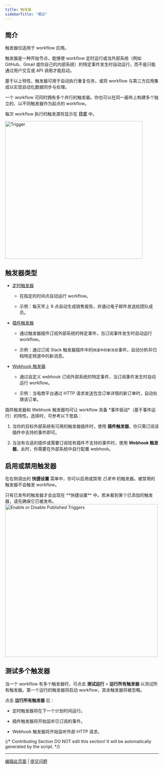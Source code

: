 ```yaml
---
title: 触发器
sidebarTitle: "概述"
---
```


## 简介

<Info>
  触发器仅适用于 workflow 应用。
</Info>

触发器是一种开始节点，能够使 workflow 定时运行或当外部系统（例如 GitHub、Gmail 或你自己的内部系统）的特定事件发生时自动运行，而不是只能通过用户交互或 API 调用才能启动。

基于以上特性，触发器可用于自动执行重复任务，或将 workflow 与第三方应用集成以实现自动化数据同步与处理。

一个 workflow 可同时拥有多个并行的触发器。你也可以在同一画布上构建多个独立的、以不同触发器作为起点的 workflow。

每次 workflow 执行的触发源将显示在 **日志** 中。

<img src="/images/trigger.png" alt="Trigger" width="450" />

## 触发器类型

- [定时触发器](/zh-hans/guides/workflow/node/schedule-trigger)

  - 在指定的时间点自动运行 workflow。

  - 示例：每天早上 9 点自动生成销售报告，并通过电子邮件发送给团队成员。

- [插件触发器](/zh-hans/guides/workflow/node/plugin-trigger)

  - 通过触发器插件订阅外部系统的特定事件，当订阅事件发生时自动运行 workflow。

  - 示例：通过订阅 Slack 触发器插件中的`频道中的新消息`事件，自动分析并归档特定频道中的新消息。

- [Webhook 触发器](/zh-hans/guides/workflow/node/webhook-trigger)

  - 通过自定义 webhook 订阅外部系统的特定事件，当订阅事件发生时自动运行 workflow。
  
  - 示例：当电商平台通过 HTTP 请求发送包含订单详情的新订单时，自动处理该订单。

<Tip>
  插件触发器和 Webhook 触发器均可让 workflow 具备 *事件驱动*（基于事件运行）的特性。选择时，可参考以下思路：

  1. 当你的目标外部系统有可用的触发器插件时，使用 **插件触发器**。你只需订阅该插件中支持的事件即可。

  2. 当没有合适的插件或需要订阅现有插件不支持的事件时，使用 **Webhook 触发器**。此时，你需要在外部系统中自行配置 webhook。
</Tip>

## 启用或禁用触发器

在右侧调出的 **快捷设置** 菜单中，你可以启用或禁用 *已发布* 的触发器。被禁用的触发器不会触发 workflow。

<Info>
  只有已发布的触发器才会出现在 **快捷设置** 中。若未看到某个已添加的触发器，请先确保它已被发布。
</Info>

<img src="/images/enable_disable_added_trigger.png" alt="Enable or Disable Published Triggers" width="500" />

## 测试多个触发器

当一个 workflow 有多个触发器时，可点击 **测试运行** > **运行所有触发器** 以测试所有触发器。第一个运行的触发器将启动 workflow，其余触发器将被忽略。

点击 **运行所有触发器** 后：

- 定时触发器将在下一个计划时间运行。

- 插件触发器将开始监听已订阅的事件。

- Webhook 触发器将开始监听外部 HTTP 请求。

{/*
Contributing Section
DO NOT edit this section!
It will be automatically generated by the script.
*/}

---

[编辑此页面](https://github.com/langgenius/dify-docs/edit/main/zh-hans/guides/workflow/node/trigger.mdx) | [提交问题](https://github.com/langgenius/dify-docs/issues/new?template=docs.yml)